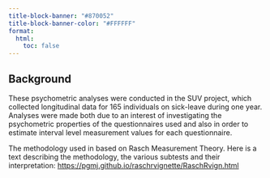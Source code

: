 ---
title-block-banner: "#870052"
title-block-banner-color: "#FFFFFF"
format:
  html:
    toc: false
---

## Background {.unnumbered}

These psychometric analyses were conducted in the SUV project, which collected longitudinal data for 165 individuals on sick-leave during one year. Analyses were made both due to an interest of investigating the psychometric properties of the questionnaires used and also in order to estimate interval level measurement values for each questionnaire.

The methodology used in based on Rasch Measurement Theory. Here is a text describing the methodology, the various subtests and their interpretation: <https://pgmj.github.io/raschrvignette/RaschRvign.html>

